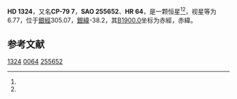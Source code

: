 {{Starbox begin
| name = HD 1324
}}
{{Starbox observe
| epoch = [[J2000.0|J2000.0]]
| constell = {{星座名待查}}<ref name=SIMBAD>{{cite web
 | url=http://simbad.u-strasbg.fr/simbad/sim-id?Ident=HR+64
 | title=Pulsating variable Star
 | publisher=Centre de Données astronomiques de Strasbourg
 | work=SIMBAD
 | accessdate=2012-07-13
 | archive-date=2016-03-17
 | archive-url=https://web.archive.org/web/20160317075920/http://simbad.u-strasbg.fr/simbad/sim-id?Ident=HR+64
 | dead-url=no
 }}</ref><ref name=DATA>{{cite web
 | url=http://vizier.u-strasbg.fr/viz-bin/VizieR-5?-out.add=.&-source=5050&-corr=PK=HR&-out.max=9999&HR=64
 | title=VizieR Detailed Page
 | accessdate=2012-07-13
 | archive-date=2016-03-05
 | archive-url=https://web.archive.org/web/20160305021658/http://vizier.u-strasbg.fr/viz-bin/VizieR-5?-out.add=.&-source=5050&-corr=PK=HR&-out.max=9999&HR=64
 | dead-url=no
 }}</ref>
| 星官 = 
| ra = {{RA|0|16|49}}<ref name=SIMBAD /><ref name=DATA />
| dec = {{DEC|-78|46|50}}<ref name=SIMBAD /><ref name=DATA />
| appmag_v = 6.77<ref name=SIMBAD /><ref name=DATA />
}}
{{Starbox character
| class = F3III<ref name=SIMBAD /><ref name=DATA />
| b-v = 0.46<ref name=SIMBAD /><ref name=DATA />
| u-b = 0.08<ref name=SIMBAD /><ref name=DATA />
| r-i = <ref name=SIMBAD /><ref name=DATA />
| variable = 
}}
{{Starbox astrometry
| radial_v = 0.08
| prop_mo_ra = -13
| parallax = 
| p_error = 
}}
{{Starbox catalog
| names =CP-79 7，[[SAO星表|SAO]] 255652，[[HD星表|HD]] 1324，[[HR星表|HR]] 64}}
{{Starbox reference |Simbad=HR+64}}
{{Starbox end}}

'''HD 1324'''，又名'''CP-79 7'''，'''SAO 255652'''、'''HR 64'''，是一颗恒星<ref name=SIMBAD /><ref name=DATA />，视星等为6.77，位于[[銀道座標系|銀經]]305.07，[[銀道座標系|銀緯]]-38.2，其[[B1900.0|B1900.0]]坐标为赤經{{RA|0|12|22.8}}，赤緯{{DEC|-79|-38.2|7}}。

== 参考文献 ==
{{reflist}}

{{star-stub}}

[[Category:HD和HDE天體|1324]]
[[Category:HR天體|0064]]
[[Category:SAO天體|255652]]